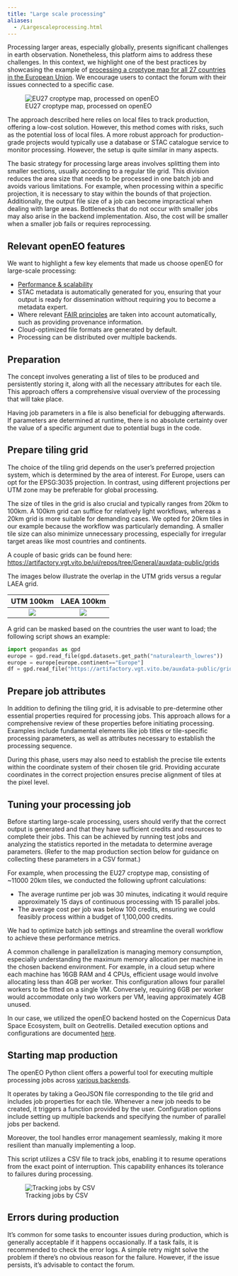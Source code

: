 ```yaml
---
title: "Large scale processing"
aliases: 
  - /Largescaleprocessing.html
---
```


Processing larger areas, especially globally, presents significant challenges in earth observation. Nonetheless, this platform aims to address these challenges. In this context, we highlight one of the best practices by showcasing the example of [processing a croptype map for all 27 countries in the European Union](https://github.com/openEOPlatform/openeo-classification){target="_blank"}. We encourage users to contact the forum with their issues connected to a specific case.

![EU27 croptype map, processed on openEO](_images/EU27croptypemap.png)

The approach described here relies on local files to track production, offering a low-cost solution. However, this method comes with risks, such as the potential loss of local files. A more robust approach for production-grade projects would typically use a database or STAC catalogue service to monitor processing. However, the setup is quite similar in many aspects.

The basic strategy for processing large areas involves splitting them into smaller sections, usually according to a regular tile grid. This division reduces the area size that needs to be processed in one batch job and avoids various limitations. For example, when processing within a specific projection, it is necessary to stay within the bounds of that projection. Additionally, the output file size of a job can become impractical when dealing with large areas. Bottlenecks that do not occur with smaller jobs may also arise in the backend implementation. Also, the cost will be smaller when a smaller job fails or requires reprocessing.

## Relevant openEO features

We want to highlight a few key elements that made us choose openEO for large-scale processing:

- [Performance & scalability](https://openeo.org/documentation/1.0/developers/backends/performance.html){target="_blank"}
- STAC metadata is automatically generated for you, ensuring that your output is ready for dissemination without requiring you to become a metadata expert.
- Where relevant [FAIR principles](fair.qmd) are taken into account automatically, such as providing provenance information.
- Cloud-optimized file formats are generated by default.
- Processing can be distributed over multiple backends.


## Preparation

The concept involves generating a list of tiles to be produced and persistently storing it, along with all the necessary attributes for each tile. This approach offers a comprehensive visual overview of the processing that will take place.

Having job parameters in a file is also beneficial for debugging afterwards. If parameters are determined at runtime, there is no absolute certainty over the value of a specific argument due to potential bugs in the code.

## Prepare tiling grid

The choice of the tiling grid depends on the user's preferred projection system, which is determined by the area of interest. For Europe, users can opt for the EPSG:3035 projection. In contrast, using different projections per UTM zone may be preferable for global processing.

The size of tiles in the grid is also crucial and typically ranges from 20km to 100km. A 100km grid can suffice for relatively light workflows, whereas a 20km grid is more suitable for demanding cases. We opted for 20km tiles in our example because the workflow was particularly demanding. A smaller tile size can also minimize unnecessary processing, especially for irregular target areas like most countries and continents.

A couple of basic grids can be found here: 
[https://artifactory.vgt.vito.be/ui/repos/tree/General/auxdata-public/grids](https://artifactory.vgt.vito.be/ui/repos/tree/General/auxdata-public/grids){target="blank"}

The images below illustrate the overlap in the UTM grids versus a regular LAEA grid.


UTM 100km             |  LAEA 100km
:-------------------------:|:-------------------------:
![](_images/UTM100.png)|  ![](_images/LAEA100.png)


A grid can be masked based on the countries the user want to load; the following script shows an example:

```python
import geopandas as gpd
europe = gpd.read_file(gpd.datasets.get_path("naturalearth_lowres"))
europe = europe[europe.continent=="Europe"]
df = gpd.read_file("https://artifactory.vgt.vito.be/auxdata-public/grids/LAEA-20km.gpkg",mask=europe)
```

## Prepare job attributes

In addition to defining the tiling grid, it is advisable to pre-determine other essential properties required for processing jobs. This approach allows for a comprehensive review of these properties before initiating processing. Examples include fundamental elements like job titles or tile-specific processing parameters, as well as attributes necessary to establish the processing sequence.

During this phase, users may also need to establish the precise tile extents within the coordinate system of their chosen tile grid. Providing accurate coordinates in the correct projection ensures precise alignment of tiles at the pixel level.

## Tuning your processing job

Before starting large-scale processing, users should verify that the correct output is generated and that they have sufficient credits and resources to complete their jobs. This can be achieved by running test jobs and analyzing the statistics reported in the metadata to determine average parameters. (Refer to the map production section below for guidance on collecting these parameters in a CSV format.)

For example, when processing the EU27 croptype map, consisting of ~11000 20km tiles, we conducted the following upfront calculations:

- The average runtime per job was 30 minutes, indicating it would require approximately 15 days of continuous processing with 15 parallel jobs.
- The average cost per job was below 100 credits, ensuring we could feasibly process within a budget of 1,100,000 credits.

We had to optimize batch job settings and streamline the overall workflow to achieve these performance metrics.

A common challenge in parallelization is managing memory consumption, especially understanding the maximum memory allocation per machine in the chosen backend environment. For example, in a cloud setup where each machine has 16GB RAM and 4 CPUs, efficient usage would involve allocating less than 4GB per worker. This configuration allows four parallel workers to be fitted on a single VM. Conversely, requiring 6GB per worker would accommodate only two workers per VM, leaving approximately 4GB unused.

In our case, we utilized the openEO backend hosted on the Copernicus Data Space Ecosystem, built on Geotrellis. Detailed execution options and configurations are documented [here](/jobconfigurations.html#customizing-batch-job-resources).

## Starting map production

The openEO Python client offers a powerful tool for executing multiple processing jobs across [various backends](https://open-eo.github.io/openeo-python-client/cookbook/job_manager.html){target="_blank"}.

It operates by taking a GeoJSON file corresponding to the tile grid and includes job properties for each tile. Whenever a new job needs to be created, it triggers a function provided by the user. Configuration options include setting up multiple backends and specifying the number of parallel jobs per backend.

Moreover, the tool handles error management seamlessly, making it more resilient than manually implementing a loop.

This script utilizes a CSV file to track jobs, enabling it to resume operations from the exact point of interruption. This capability enhances its tolerance to failures during processing.

![Tracking jobs by CSV](_images/trackingcsv.png)

## Errors during production

It's common for some tasks to encounter issues during production, which is generally acceptable if it happens occasionally. If a task fails, it is recommended to check the error logs. A simple retry might solve the problem if there's no obvious reason for the failure. However, if the issue persists, it's advisable to contact the forum.


